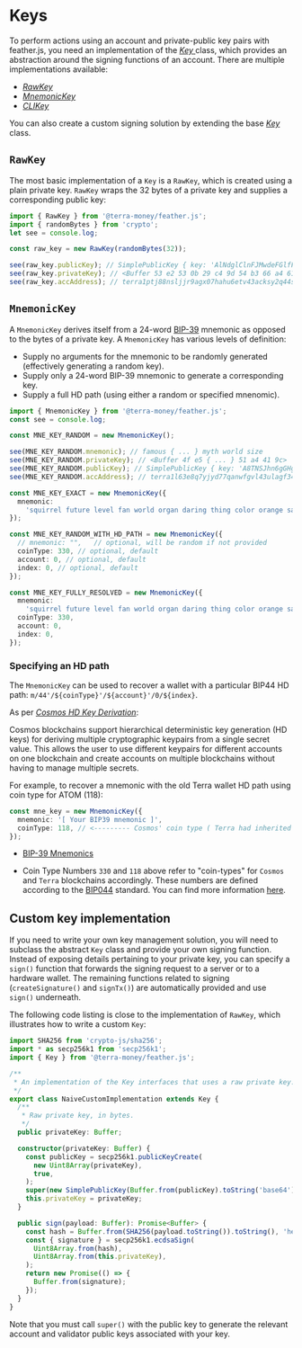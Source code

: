 
# Keys

To perform actions using an account and private-public key pairs with feather.js, you need an implementation of the [ _Key_ ](https://github.com/terra-money/feather.js/blob/main/src/key/Key.ts) class, which provides an abstraction around the signing functions of an account. There are multiple implementations available:

- [ _RawKey_ ](https://github.com/terra-money/feather.js/blob/main/src/key/RawKey.ts)
- [ _MnemonicKey_ ](https://github.com/terra-money/feather.js/blob/main/src/key/MnemonicKey.ts)
- [ _CLIKey_ ](https://github.com/terra-money/feather.js/blob/main/src/key/CLIKey.ts)

You can also create a custom signing solution by extending the base [ _Key_ ](https://github.com/terra-money/feather.js/blob/main/src/key/Key.ts) class.

## `RawKey`

The most basic implementation of a `Key` is a `RawKey`, which is created using a plain private key. `RawKey` wraps the 32 bytes of a private key and supplies a corresponding public key:

```ts
import { RawKey } from '@terra-money/feather.js';
import { randomBytes } from 'crypto';
let see = console.log;

const raw_key = new RawKey(randomBytes(32));

see(raw_key.publicKey); // SimplePublicKey { key: 'AlNdglClnFJMwdeFGlfFTAwbx7rxKxWbgN/lwj5mQ3vw' }
see(raw_key.privateKey); // <Buffer 53 e2 53 0b 29 c4 9d 54 b3 66 a4 61 7b d3 e2 6e 4c e5 41 cd 12 a6 e9 27 8a 97 61 1c 55 6e cd 4c>
see(raw_key.accAddress); // terra1ptj88nsljjr9agx07hahu6etv43acksy2q44sd
```

## `MnemonicKey`

A `MnemonicKey` derives itself from a 24-word [BIP-39](https://github.com/bitcoin/bips/blob/master/bip-0039.mediawiki) mnemonic as opposed to the bytes of a private key.
A `MnemonicKey` has various levels of definition:

- Supply no arguments for the mnemonic to be randomly generated (effectively generating a random key).
- Supply only a 24-word BIP-39 mnemonic to generate a corresponding key.
- Supply a full HD path (using either a random or specified mnenomic).

```ts
import { MnemonicKey } from '@terra-money/feather.js';
const see = console.log;

const MNE_KEY_RANDOM = new MnemonicKey();

see(MNE_KEY_RANDOM.mnemonic); // famous { ... } myth world size
see(MNE_KEY_RANDOM.privateKey); // <Buffer 4f e5 { ... } 51 a4 41 9c>
see(MNE_KEY_RANDOM.publicKey); // SimplePublicKey { key: 'A8TNSJhn6gGHgY2ohJnkOaZz7Y0FaW/QeytGBaqCLIJU' }
see(MNE_KEY_RANDOM.accAddress); // terra1l63e8q7yjyd77qanwfgvl43ulagf34a2xzcuv4

const MNE_KEY_EXACT = new MnemonicKey({
  mnemonic:
    'squirrel future level fan world organ daring thing color orange sausage cross fault interest blast wink audit unfair satoshi solution track indoor sun edit',
});

const MNE_KEY_RANDOM_WITH_HD_PATH = new MnemonicKey({
  // mnemonic: "",   // optional, will be random if not provided
  coinType: 330, // optional, default
  account: 0, // optional, default
  index: 0, // optional, default
});

const MNE_KEY_FULLY_RESOLVED = new MnemonicKey({
  mnemonic:
    'squirrel future level fan world organ daring thing color orange sausage cross fault interest blast wink audit unfair satoshi solution track indoor sun edit',
  coinType: 330,
  account: 0,
  index: 0,
});
```

### Specifying an HD path

The `MnemonicKey` can be used to recover a wallet with a particular BIP44 HD path: `m/44'/${coinType}'/${account}'/0/${index}`.

<Admonition type="tip" icon="💡" title="HD keys">

As per [_Cosmos HD Key Derivation_](https://github.com/confio/cosmos-hd-key-derivation-spec):

Cosmos blockchains support hierarchical deterministic key generation (HD keys) for deriving multiple cryptographic keypairs from a single secret value. This allows the user to use different keypairs for different accounts on one blockchain and create accounts on multiple blockchains without having to manage multiple secrets.

</Admonition>

For example, to recover a mnemonic with the old Terra wallet HD path using coin type for ATOM (118):

```ts
const mne_key = new MnemonicKey({
  mnemonic: '[ Your BIP39 mnemonic ]',
  coinType: 118, // <--------- Cosmos' coin type ( Terra had inherited initially )
});
```

- [BIP-39 Mnemonics](https://github.com/bitcoin/bips/blob/master/bip-0039.mediawiki)

- Coin Type Numbers `330` and `118` above refer to "coin-types" for `Cosmos` and `Terra` blockchains accordingly. These numbers are defined according to the [BIP044](https://github.com/bitcoin/bips/blob/master/bip-0044.mediawiki) standard. You can find more information [here](https://github.com/satoshilabs/slips/blob/master/slip-0044.md).

## Custom key implementation

If you need to write your own key management solution, you will need to subclass the abstract `Key` class and provide your own signing function. Instead of exposing details pertaining to your private key, you can specify a `sign()` function that forwards the signing request to a server or to a hardware wallet. The remaining functions related to signing (`createSignature()` and `signTx()`) are automatically provided and use `sign()` underneath.

The following code listing is close to the implementation of `RawKey`, which illustrates how to write a custom `Key`:

```ts
import SHA256 from 'crypto-js/sha256';
import * as secp256k1 from 'secp256k1';
import { Key } from '@terra-money/feather.js';

/**
 * An implementation of the Key interfaces that uses a raw private key.
 */
export class NaiveCustomImplementation extends Key {
  /**
   * Raw private key, in bytes.
   */
  public privateKey: Buffer;

  constructor(privateKey: Buffer) {
    const publicKey = secp256k1.publicKeyCreate(
      new Uint8Array(privateKey),
      true,
    );
    super(new SimplePublicKey(Buffer.from(publicKey).toString('base64')));
    this.privateKey = privateKey;
  }

  public sign(payload: Buffer): Promise<Buffer> {
    const hash = Buffer.from(SHA256(payload.toString()).toString(), 'hex');
    const { signature } = secp256k1.ecdsaSign(
      Uint8Array.from(hash),
      Uint8Array.from(this.privateKey),
    );
    return new Promise(() => {
      Buffer.from(signature);
    });
  }
}
```

Note that you must call `super()` with the public key to generate the relevant account and validator public keys associated with your key.
